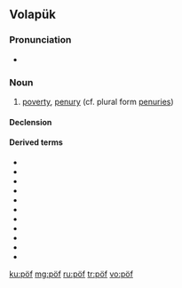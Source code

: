 ==Volapük==

===Pronunciation===
* {{IPA|[pøf]|lang=vo}}

===Noun===
{{vo-noun}}

# [[poverty]], [[penury]] (cf. plural form [[penuries]])

====Declension====
{{vo-decl-noun}}

====Derived terms====
* {{l|vo|papöfam}}
* {{l|vo|papöfön}}
* {{l|vo|pöfäd}}
* {{l|vo|pöfädik}}
* {{l|vo|pöfik}}
* {{l|vo|pöfikam}}
* {{l|vo|pöfikan}}
* {{l|vo|pöfikön}}
* {{l|vo|pöfilan}}
* {{l|vo|pöfön}}
* {{l|vo|pöfükön}}

[[ku:pöf]]
[[mg:pöf]]
[[ru:pöf]]
[[tr:pöf]]
[[vo:pöf]]